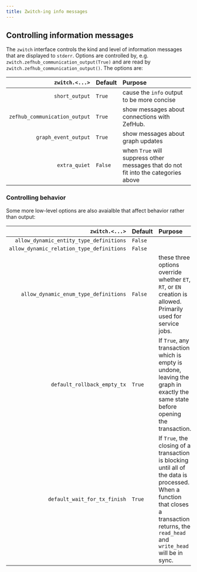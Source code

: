 ```yaml
---
title: Zwitch-ing info messages
---
```


## Controlling information messages

The `zwitch` interface controls the kind and level of information messages that
are displayed to `stderr`. Options are controlled by, e.g.
`zwitch.zefhub_communication_output(True)` and are read by
`zwitch.zefhub_communication_output()`. The options are:

| `zwitch.<...>`  | Default  | Purpose  |
|--:|:--|:--|
| `short_output` | `True` | cause the `info` output to be more concise |
| `zefhub_communication_output` | `True` | show messages about connections with ZefHub. |
| `graph_event_output` | `True` | show messages about graph updates |
| `extra_quiet` | `False` | when `True` will suppress other messages that do not fit into the categories above |


### Controlling behavior
Some more low-level options are also avaialble that affect behavior rather than output:

| `zwitch.<...>`  | Default  | Purpose  |
|--:|:--|:--|
| `allow_dynamic_entity_type_definitions` | `False` | |
| `allow_dynamic_relation_type_definitions` | `False` | |
| `allow_dynamic_enum_type_definitions` | `False` | these three options override whether `ET`, `RT`, or `EN` creation is allowed. Primarily used for service jobs.|
| `default_rollback_empty_tx` | `True` | If `True`, any transaction which is empty is undone, leaving the graph in exactly the same state before opening the transaction. |
| `default_wait_for_tx_finish` | `True` | If `True`, the closing of a transaction is blocking until all of the data is processed. When a function that closes a transaction returns, the `read_head` and `write_head` will be in sync. |
